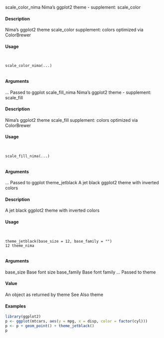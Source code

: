 
scale_color_nima Nima's ggplot2 theme - supplement: scale_color

#### Description

Nima's ggplot2 theme scale_color supplement: colors optimized via ColorBrewer

#### Usage
<pre><code>

scale_color_nima(...)

</code></pre>
#### Arguments 

... Passed to ggplot
scale_fill_nima Nima's ggplot2 theme - supplement: scale_fill

#### Description

Nima's ggplot2 theme scale_fill supplement: colors optimized via ColorBrewer

#### Usage
<pre><code>

scale_fill_nima(...)

</code></pre>
#### Arguments 

... Passed to ggplot
theme_jetblack A jet black ggplot2 theme with inverted colors

#### Description

A jet black ggplot2 theme with inverted colors

#### Usage
<pre><code>

theme_jetblack(base_size = 12, base_family = "")
12 theme_nima

</code></pre>
#### Arguments 

base_size Base font size
base_family Base font family
... Passed to theme

#### Value

An object as returned by theme
See Also
theme

#### Examples
```r

library(ggplot2)
p <- ggplot(mtcars, aes(y = mpg, x = disp, color = factor(cyl)))
p <- p + geom_point() + theme_jetblack()
p
```